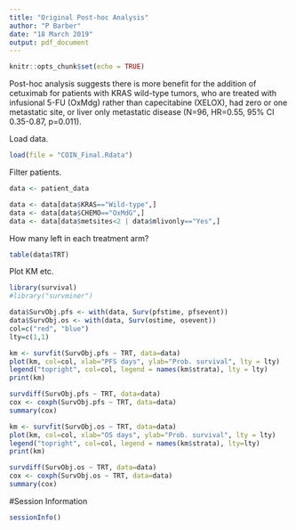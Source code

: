 ```yaml
---
title: "Original Post-hoc Analysis"
author: "P Barber"
date: "18 March 2019"
output: pdf_document
---
```


```r
knitr::opts_chunk$set(echo = TRUE)
```

Post-hoc analysis suggests there is more benefit for the addition of cetuximab for patients with KRAS wild-type tumors, who are treated with infusional 5-FU (OxMdg) rather than capecitabine (XELOX), had zero or one metastatic site, or liver only metastatic disease (N=96, HR=0.55, 95% CI 0.35-0.87, p=0.011).

Load data.

```r
load(file = "COIN_Final.Rdata")
```

Filter patients.

```r

data <- patient_data

data <- data[data$KRAS=="Wild-type",]
data <- data[data$CHEMO=="OxMdG",]
data <- data[data$metsites<2 | data$mlivonly=="Yes",]

```

How many left in each treatment arm?

```r
table(data$TRT)
```

Plot KM etc.

```r
library(survival)
#library("survminer")

data$SurvObj.pfs <- with(data, Surv(pfstime, pfsevent))
data$SurvObj.os <- with(data, Surv(ostime, osevent))
col=c("red", "blue") 
lty=c(1,1)

km <- survfit(SurvObj.pfs ~ TRT, data=data)
plot(km, col=col, xlab="PFS days", ylab="Prob. survival", lty = lty)
legend("topright", col=col, legend = names(km$strata), lty = lty)
print(km)

survdiff(SurvObj.pfs ~ TRT, data=data)
cox <- coxph(SurvObj.pfs ~ TRT, data=data)
summary(cox)

km <- survfit(SurvObj.os ~ TRT, data=data)
plot(km, col=col, xlab="OS days", ylab="Prob. survival", lty = lty)
legend("topright", col=col, legend = names(km$strata), lty=lty)
print(km)

survdiff(SurvObj.os ~ TRT, data=data)
cox <- coxph(SurvObj.os ~ TRT, data=data)
summary(cox)

```

#Session Information

```r
sessionInfo()
```


